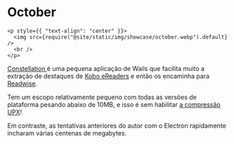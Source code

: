 # October

```mdx-code-block
<p style={{ "text-align": "center" }}>
  <img src={require("@site/static/img/showcase/october.webp").default} />
  <br />
</p>
```

[Constellation ](https://october.utf9k.net) é uma pequena aplicação de Wails que facilita muito a extração de destaques de [Kobo eReaders](https://en.wikipedia.org/wiki/Kobo_eReader) e então os encaminha para [Readwise](https://readwise.io).

Tem um escopo relativamente pequeno com todas as versões de plataforma pesando abaixo de 10MB, e isso é sem habilitar [a compressão UPX](https://upx.github.io/)!

Em contraste, as tentativas anteriores do autor com o Electron rapidamente incharam várias centenas de megabytes.
